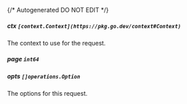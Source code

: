 {/* Autogenerated DO NOT EDIT  */}
##### **ctx** `[context.Context](https://pkg.go.dev/context#Context)`
The context to use for the request.

##### **page** `int64`

##### **opts** `[]operations.Option`
The options for this request.

